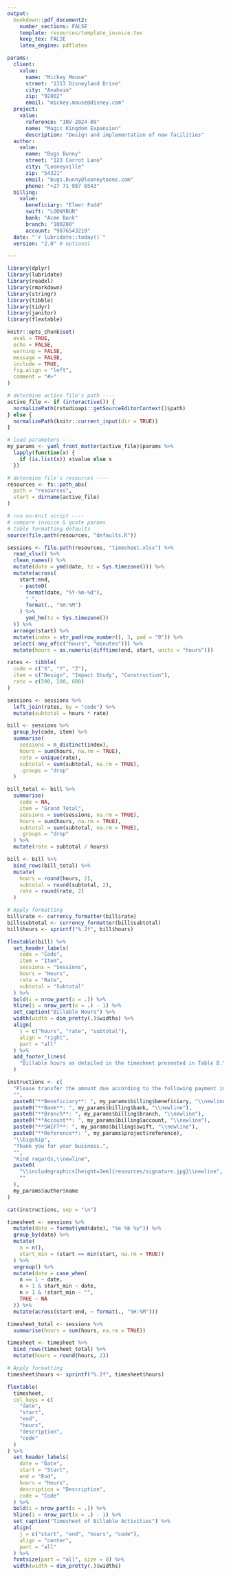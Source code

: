 ```yaml
---
output:
  bookdown::pdf_document2:
    number_sections: FALSE
    template: resources/template_invoice.tex
    keep_tex: FALSE
    latex_engine: pdflatex

params:
  client:
    value:
      name: "Mickey Mouse"
      street: "1313 Disneyland Drive"
      city: "Anaheim"
      zip: "92802"
      email: "mickey.mouse@disney.com"
  project:
    value:
      reference: "INV-2024-09"
      name: "Magic Kingdom Expansion"
      description: "Design and implementation of new facilities"
  author:
    value:
      name: "Bugs Bunny"
      street: "123 Carrot Lane"
      city: "Looneyville"
      zip: "54321"
      email: "bugs.bunny@looneytoons.com"
      phone: "+27 71 987 6543"
  billing:
    value:
      beneficiary: "Elmer Fudd"
      swift: "LOONYBUN"
      bank: "Acme Bank"
      branch: "100200"
      account: "9876543210"
  date: "`r lubridate::today()`"
  version: "2.0" # optional

---
```


```r
library(dplyr)
library(lubridate)
library(readxl)
library(rmarkdown)
library(stringr)
library(tibble)
library(tidyr)
library(janitor)
library(flextable)

knitr::opts_chunk$set(
  eval = TRUE,
  echo = FALSE,
  warning = FALSE,
  message = FALSE,
  include = TRUE,
  fig.align = "left",
  comment = "#>"
)

# determine active file's path ----
active_file <- if (interactive()) {
  normalizePath(rstudioapi::getSourceEditorContext()$path)
} else {
  normalizePath(knitr::current_input(dir = TRUE))
}

# load parameters ----
my_params <- yaml_front_matter(active_file)$params %>%
  lapply(function(x) {
    if (is.list(x)) x$value else x
  })

# determine file's resources ----
resources <- fs::path_abs(
  path = "resources",
  start = dirname(active_file)
)

# run on-knit script ----
# compare invoice & quote params
# table formatting defaults
source(file.path(resources, "defaults.R"))
```

```r
sessions <- file.path(resources, "timesheet.xlsx") %>%
  read_xlsx() %>%
  clean_names() %>%
  mutate(date = ymd(date, tz = Sys.timezone())) %>%
  mutate(across(
    start:end,
    ~ paste0(
      format(date, "%Y-%m-%d"),
      " ",
      format(., "%H:%M")
    ) %>%
      ymd_hm(tz = Sys.timezone())
  )) %>%
  arrange(start) %>%
  mutate(index = str_pad(row_number(), 3, pad = "0")) %>%
  select(-any_of(c("hours", "minutes"))) %>%
  mutate(hours = as.numeric(difftime(end, start, units = "hours")))
```

```r
rates <- tibble(
  code = c("X", "Y", "Z"),
  item = c("Design", "Impact Study", "Construction"),
  rate = c(500, 200, 600)
)

sessions <- sessions %>%
  left_join(rates, by = "code") %>%
  mutate(subtotal = hours * rate)
```

```r
bill <- sessions %>%
  group_by(code, item) %>%
  summarise(
    sessions = n_distinct(index),
    hours = sum(hours, na.rm = TRUE),
    rate = unique(rate),
    subtotal = sum(subtotal, na.rm = TRUE),
    .groups = "drop"
  )

bill_total <- bill %>%
  summarise(
    code = NA,
    item = "Grand Total",
    sessions = sum(sessions, na.rm = TRUE),
    hours = sum(hours, na.rm = TRUE),
    subtotal = sum(subtotal, na.rm = TRUE),
    .groups = "drop"
  ) %>%
  mutate(rate = subtotal / hours)

bill <- bill %>%
  bind_rows(bill_total) %>%
  mutate(
    hours = round(hours, 2),
    subtotal = round(subtotal, 2),
    rate = round(rate, 2)
  )

# Apply formatting
bill$rate <- currency_formatter(bill$rate)
bill$subtotal <- currency_formatter(bill$subtotal)
bill$hours <- sprintf("%.2f", bill$hours)

flextable(bill) %>%
  set_header_labels(
    code = "Code",
    item = "Item",
    sessions = "Sessions",
    hours = "Hours",
    rate = "Rate",
    subtotal = "Subtotal"
  ) %>%
  bold(i = nrow_part(x = .)) %>%
  hline(i = nrow_part(x = .) - 1) %>%
  set_caption("Billable Hours") %>%
  width(width = dim_pretty(.)$widths) %>%
  align(
    j = c("hours", "rate", "subtotal"),
    align = "right",
    part = "all"
  ) %>%
  add_footer_lines(
    "Billable hours as detailed in the timesheet presented in Table B."
  )
```

```r
instructions <- c(
  "Please transfer the amount due according to the following payment instructions:\\medskip",
  "",
  paste0("**Beneficiary**: ", my_params$billing$beneficiary, "\\newline"),
  paste0("**Bank**: ", my_params$billing$bank, "\\newline"),
  paste0("**Branch**: ", my_params$billing$branch, "\\newline"),
  paste0("**Account**: ", my_params$billing$account, "\\newline"),
  paste0("**SWIFT**: ", my_params$billing$swift, "\\newline"),
  paste0("**Reference**: ", my_params$project$reference),
  "\\bigskip",
  "Thank you for your business.",
  "",
  "Kind regards,\\newline",
  paste0(
    "\\includegraphics[height=3em]{resources/signature.jpg}\\newline",
    ""
  ),
  my_params$author$name
)

cat(instructions, sep = "\n")
```

\clearpage

```r
timesheet <- sessions %>%
  mutate(date = format(ymd(date), "%e %b %y")) %>%
  group_by(date) %>%
  mutate(
    n = n(),
    start_min = (start == min(start, na.rm = TRUE))
  ) %>%
  ungroup() %>%
  mutate(date = case_when(
    n == 1 ~ date,
    n > 1 & start_min ~ date,
    n > 1 & !start_min ~ "",
    TRUE ~ NA
  )) %>%
  mutate(across(start:end, ~ format(., "%H:%M")))

timesheet_total <- sessions %>%
  summarise(hours = sum(hours, na.rm = TRUE))

timesheet <- timesheet %>%
  bind_rows(timesheet_total) %>%
  mutate(hours = round(hours, 2))

# Apply formatting
timesheet$hours <- sprintf("%.2f", timesheet$hours)
```

```r
flextable(
  timesheet,
  col_keys = c(
    "date",
    "start",
    "end",
    "hours",
    "description",
    "code"
  )
) %>%
  set_header_labels(
    date = "Date",
    start = "Start",
    end = "End",
    hours = "Hours",
    description = "Description",
    code = "Code"
  ) %>%
  bold(i = nrow_part(x = .)) %>%
  hline(i = nrow_part(x = .) - 1) %>%
  set_caption("Timesheet of Billable Activities") %>%
  align(
    j = c("start", "end", "hours", "code"),
    align = "center",
    part = "all"
  ) %>%
  fontsize(part = "all", size = 8) %>%
  width(width = dim_pretty(.)$widths)
```

